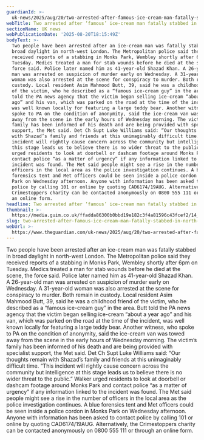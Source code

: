 ```yaml
---
guardianId: >-
  uk-news/2025/aug/20/two-arrested-after-famous-ice-cream-man-fatally-stabbed-in-wembley-north-west-london
webTitle: Two arrested after ‘famous’ ice-cream man fatally stabbed in north-west London
sectionName: UK news
webPublicationDate: '2025-08-20T18:15:49Z'
bodyText: >-
  Two people have been arrested after an ice-cream man was fatally stabbed in
  broad daylight in north-west London. The Metropolitan police said they
  received reports of a stabbing in Monks Park, Wembley shortly after 6pm on
  Tuesday. Medics treated a man for stab wounds before he died at the scene, the
  force said. Police later named him as 41-year-old Shazad Khan. A 26-year-old
  man was arrested on suspicion of murder early on Wednesday. A 31-year-old
  woman was also arrested at the scene for conspiracy to murder. Both remain in
  custody. Local resident Asim Mahmood Butt, 39, said he was a childhood friend
  of the victim, who he described as a “famous ice-cream guy” in the area. Butt
  told the PA news agency that the victim began selling ice-cream “about a year
  ago” and his van, which was parked on the road at the time of the incident,
  was well known locally for featuring a large teddy bear. Another witness, who
  spoke to PA on the condition of anonymity, said the ice-cream van was towed
  away from the scene in the early hours of Wednesday morning. The victim’s
  family has been informed of his death and are being provided with specialist
  support, the Met said. Det Ch Supt Luke Williams said: “Our thoughts remain
  with Shazad’s family and friends at this unimaginably difficult time. “This
  incident will rightly cause concern across the community but intelligence at
  this stage leads us to believe there is no wider threat to the public.” Walker
  urged residents to look at doorbell or dashcam footage around Monks Park and
  contact police “as a matter of urgency” if any information linked to the
  incident was found. The Met said people might see a rise in the number of
  officers in the local area as the police investigation continues. A blue
  forensics tent and Met officers could be seen inside a police cordon in Monks
  Park on Wednesday afternoon. Anyone with information has been asked to contact
  police by calling 101 or online by quoting CAD6174/19AUG. Alternatively, the
  Crimestoppers charity can be contacted anonymously on 0800 555 111 or through
  an online form.
headline: Two arrested after ‘famous’ ice-cream man fatally stabbed in north-west London
thumbnail: >-
  https://media.guim.co.uk/ffadda86300b0bbd19e182c3f4a81596c43fcef2/14_62_2476_1981/500.jpg
slug: two-arrested-after-famous-ice-cream-man-fatally-stabbed-in-north-west-london
webUrl: >-
  https://www.theguardian.com/uk-news/2025/aug/20/two-arrested-after-famous-ice-cream-man-fatally-stabbed-in-wembley-north-west-london
---
```

Two people have been arrested after an ice-cream man was fatally stabbed in broad daylight in north-west London. The Metropolitan police said they received reports of a stabbing in Monks Park, Wembley shortly after 6pm on Tuesday. Medics treated a man for stab wounds before he died at the scene, the force said. Police later named him as 41-year-old Shazad Khan. A 26-year-old man was arrested on suspicion of murder early on Wednesday. A 31-year-old woman was also arrested at the scene for conspiracy to murder. Both remain in custody. Local resident Asim Mahmood Butt, 39, said he was a childhood friend of the victim, who he described as a “famous ice-cream guy” in the area. Butt told the PA news agency that the victim began selling ice-cream “about a year ago” and his van, which was parked on the road at the time of the incident, was well known locally for featuring a large teddy bear. Another witness, who spoke to PA on the condition of anonymity, said the ice-cream van was towed away from the scene in the early hours of Wednesday morning. The victim’s family has been informed of his death and are being provided with specialist support, the Met said. Det Ch Supt Luke Williams said: “Our thoughts remain with Shazad’s family and friends at this unimaginably difficult time. “This incident will rightly cause concern across the community but intelligence at this stage leads us to believe there is no wider threat to the public.” Walker urged residents to look at doorbell or dashcam footage around Monks Park and contact police “as a matter of urgency” if any information linked to the incident was found. The Met said people might see a rise in the number of officers in the local area as the police investigation continues. A blue forensics tent and Met officers could be seen inside a police cordon in Monks Park on Wednesday afternoon. Anyone with information has been asked to contact police by calling 101 or online by quoting CAD6174/19AUG. Alternatively, the Crimestoppers charity can be contacted anonymously on 0800 555 111 or through an online form.
